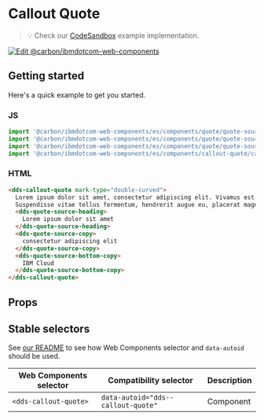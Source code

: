 
# Callout Quote

> 💡 Check our
> [CodeSandbox](https://githubbox.com/carbon-design-system/ibm-dotcom-library/tree/master/packages/web-components/examples/codesandbox/components/callout-quote)
> example implementation.

[![Edit @carbon/ibmdotcom-web-components](https://codesandbox.io/static/img/play-codesandbox.svg)](https://githubbox.com/carbon-design-system/ibm-dotcom-library/tree/master/packages/web-components/examples/codesandbox/components/callout-quote)

## Getting started

Here's a quick example to get you started.

### JS

```javascript
import '@carbon/ibmdotcom-web-components/es/components/quote/quote-source-bottom-copy.js';
import '@carbon/ibmdotcom-web-components/es/components/quote/quote-source-copy.js';
import '@carbon/ibmdotcom-web-components/es/components/quote/quote-source-heading.js';
import '@carbon/ibmdotcom-web-components/es/components/callout-quote/callout-quote.js';
```

### HTML

```html
<dds-callout-quote mark-type="double-curved">
  Lorem ipsum dolor sit amet, consectetur adipiscing elit. Vivamus est purus, posuere at est vitae, ornare rhoncus sem.
  Suspendisse vitae tellus fermentum, hendrerit augue eu, placerat magna.
  <dds-quote-source-heading>
    Lorem ipsum dolor sit amet
  </dds-quote-source-heading>
  <dds-quote-source-copy>
    consectetur adipiscing elit
  </dds-quote-source-copy>
  <dds-quote-source-bottom-copy>
    IBM Cloud
  </dds-quote-source-bottom-copy>
</dds-callout-quote>
```

## Props

<Props of="dds-callout-quote" />

## Stable selectors

See [our README](https://github.com/carbon-design-system/carbon-for-ibm-dotcom/tree/master/packages/web-components#stable-selectors-for-analytics-and-integratione2e-testing-in-web-components) to see how Web Components selector and `data-autoid` should be used.

| Web Components selector | Compatibility selector             | Description |
| ----------------------- | ---------------------------------- | ----------- |
| `<dds-callout-quote>`   | `data-autoid="dds--callout-quote"` | Component   |

<Description markdown={contributing} />
